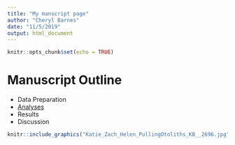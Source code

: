 ```yaml
---
title: "My manscript page"
author: "Cheryl Barnes"
date: "11/5/2019"
output: html_document
---
```


```r
knitr::opts_chunk$set(echo = TRUE)
```

# Manuscript Outline

- Data Preparation
- [Analyses](PredationIndex.html)
- Results
- Discussion


```r
knitr::include_graphics("Katie_Zach_Helen_PullingOtoliths_KB__2696.jpg")
```

